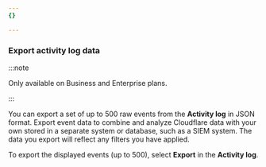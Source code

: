 ```yaml
---
{}

---
```



### Export activity log data

:::note


Only available on Business and Enterprise plans.


:::

You can export a set of up to 500 raw events from the **Activity log** in JSON format. Export event data to combine and analyze Cloudflare data with your own stored in a separate system or database, such as a <GlossaryTooltip term="SIEM">SIEM system</GlossaryTooltip>. The data you export will reflect any filters you have applied.

To export the displayed events (up to 500), select **Export** in the **Activity log**.
